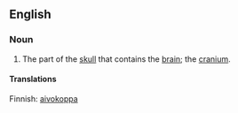==English==
===Noun===
{{en-noun}}

# The part of the [[skull]] that contains the [[brain]]; the [[cranium]].

====Translations====
{{top}}
Finnish: [[aivokoppa]]
{{bottom}}